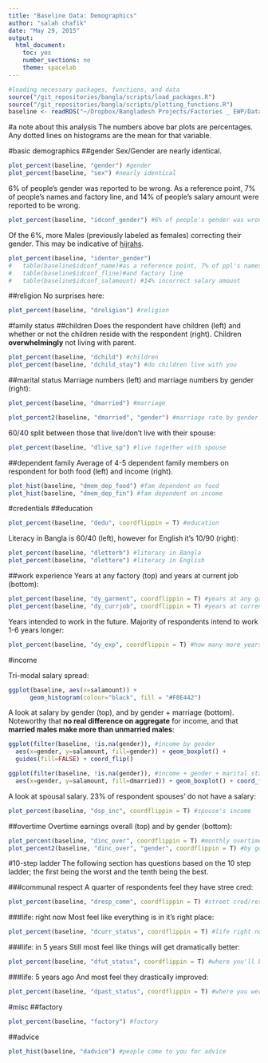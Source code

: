 ```yaml
---
title: "Baseline Data: Demographics"
author: "salah chafik"
date: "May 29, 2015"
output: 
  html_document:
    toc: yes
    number_sections: no
    theme: spacelab
---
```

```r
#loading necessary packages, functions, and data
source("/git_repositories/bangla/scripts/load_packages.R")
source("/git_repositories/bangla/scripts/plotting_functions.R")
baseline <- readRDS("~/Dropbox/Bangladesh Projects/Factories _ EWP/Data/baseline/in_process_data/cleaned_baseline.RDS")
```

#a note about this analysis
The numbers above bar plots are percentages. Any dotted lines on histograms are the mean for that variable. 

#basic demographics
##gender
Sex/Gender are nearly identical. 

```r
plot_percent(baseline, "gender") #gender
plot_percent(baseline, "sex") #nearly identical
```

6% of people's gender was reported to be wrong. As a reference point, 7% of people's names and factory line, and 14% of people's salary amount were reported to be wrong.

```r
plot_percent(baseline, "idconf_gender") #6% of people's gender was wrong
```

Of the 6%, more Males (previously labeled as females) correcting their gender. This may be indicative of [hijrahs](http://en.wikipedia.org/wiki/Hijra_%28South_Asia%29).

```r
plot_percent(baseline, "identer_gender")
#   table(baseline$idconf_name)#as a reference point, 7% of ppl's names wrong..
#   table(baseline$idconf_fline)#and factory line
#   table(baseline$idconf_salamount) #14% incorrect salary amount
```

##religion
No surprises here:
```r
plot_percent(baseline, "dreligion") #religion
```

#family status
##children
Does the respondent have children (left) and whether or not the children reside with the respondent (right). Children **overwhelmingly** not living with parent. 

```r
plot_percent(baseline, "dchild") #children
plot_percent(baseline, "dchild_stay") #do children live with you
```

##marital status
Marriage numbers (left) and marriage numbers by gender (right): 

```r
plot_percent(baseline, "dmarried") #marriage
```
```r
plot_percent2(baseline, "dmarried", "gender") #marriage rate by gender
```

60/40 split between those that live/don't live with their spouse:

```r
plot_percent(baseline, "dlive_sp") #live together with spouse 
```

##dependent family
Average of 4-5 dependent family members on respondent for both food (left) and income (right).

```r
plot_hist(baseline, "dmem_dep_food") #fam dependent on food
plot_hist(baseline, "dmem_dep_fin") #fam dependent on income
```

#credentials
##education
```r
plot_percent(baseline, "dedu", coordflippin = T) #education
```

Literacy in Bangla is 60/40 (left), however for English it's 10/90 (right):

```r
plot_percent(baseline, "dletterb") #literacy in Bangla
plot_percent(baseline, "dlettere") #literacy in English
```

##work experience
Years at any factory (top) and years at current job (bottom):
```r
plot_percent(baseline, "dy_garment", coordflippin = T) #years at any garment factory 
plot_percent(baseline, "dy_currjob", coordflippin = T) #years at current job
```

Years intended to work in the future. Majority of respondents intend to work 1-6 years longer:

```r
plot_percent(baseline, "dy_exp", coordflippin = T) #how many more years intended to work
```

#income

Tri-modal salary spread:

```r
ggplot(baseline, aes(x=salamount)) + 
      geom_histogram(colour="black", fill = "#F0E442")
```

A look at salary by gender (top), and by gender + marriage (bottom). Noteworthy that **no real difference on aggregate** for income, and that **married males make more than unmarried males**:

```r
ggplot(filter(baseline, !is.na(gender)), #income by gender
  aes(x=gender, y=salamount, fill=gender)) + geom_boxplot() + 
  guides(fill=FALSE) + coord_flip()

ggplot(filter(baseline, !is.na(gender)), #income + gender + marital status
  aes(x=gender, y=salamount, fill=dmarried)) + geom_boxplot() + coord_flip()
```

A look at spousal salary. 23% of respondent spouses' do not have a salary:
```r
plot_percent(baseline, "dsp_inc", coordflippin = T) #spouse's income
```

##overtime
Overtime earnings overall (top) and by gender (bottom):
```r
plot_percent(baseline, "dinc_over", coordflippin = T) #monthly overtime earnings
plot_percent2(baseline, "dinc_over", "gender", coordflippin = T) #by gender
```

#10-step ladder
The following section has questions based on the 10 step ladder; the first being the worst and the tenth being the best. 

###communal respect
A quarter of respondents feel they have stree cred:
```r
plot_percent(baseline, "dresp_comm", coordflippin = T) #street cred/respect
```

###life: right now
Most feel like everything is in it's right place:
```r
plot_percent(baseline, "dcurr_status", coordflippin = T) #life right now
```

###life: in 5 years
Still most feel like things will get dramatically better:
```r
plot_percent(baseline, "dfut_status", coordflippin = T) #where you'll be in life in 5 years
```

###life: 5 years ago
And most feel they drastically improved:
```r
plot_percent(baseline, "dpast_status", coordflippin = T) #where you were in life 5 years ago  
```

#misc
##factory
```r
plot_percent(baseline, "factory") #factory
```

##advice
```r
plot_hist(baseline, "dadvice") #people come to you for advice
```


